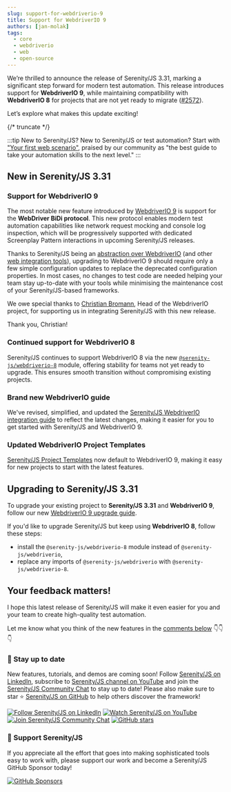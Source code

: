 ```yaml
---
slug: support-for-webdriverio-9
title: Support for WebdriverIO 9
authors: [jan-molak]
tags:
  - core
  - webdriverio
  - web
  - open-source
---
```


We’re thrilled to announce the release of Serenity/JS 3.31, marking a significant step forward for modern test automation.
This release introduces support for **WebdriverIO 9**,
while maintaining compatibility with **WebdriverIO 8** for projects that are not yet ready to migrate ([#2572](https://github.com/serenity-js/serenity-js/issues/2572)).

Let’s explore what makes this update exciting!

{/* truncate */}

:::tip New to Serenity/JS?
New to Serenity/JS or test automation? Start with ["Your first web scenario"](/handbook/web-testing/your-first-web-scenario/),
praised by our community as "the best guide to take your automation skills to the next level."
:::

## New in Serenity/JS 3.31

### Support for WebdriverIO 9

The most notable new feature introduced by [WebdriverIO 9](https://webdriver.io/blog/2024/08/15/webdriverio-v9-release/) is support for the **WebDriver BiDi protocol**.
This new protocol enables modern test automation capabilities like network request mocking and console log inspection,
which will be progressively supported with dedicated Screenplay Pattern interactions in upcoming Serenity/JS releases.

Thanks to Serenity/JS being an [abstraction over WebdriverIO](/handbook/getting-started/architecture/) (and other [web integration tools](/api/web/)), upgrading to WebdriverIO 9 should require only a few simple configuration updates
to replace the deprecated configuration properties.
In most cases, no changes to test code are needed helping your team stay up-to-date with your tools while minimising the maintenance cost of your Serenity/JS-based frameworks.

We owe special thanks to [Christian Bromann](https://github.com/christian-bromann), Head of the WebdriverIO project, for supporting us in integrating Serenity/JS with this new release.

Thank you, Christian!

### Continued support for WebdriverIO 8

Serenity/JS continues to support WebdriverIO 8 via the new [`@serenity-js/webdriverio-8`](/api/webdriverio-8/) module, offering stability for teams not yet ready to upgrade.
This ensures smooth transition without compromising existing projects.

### Brand new WebdriverIO guide

We've revised, simplified, and updated the [Serenity/JS WebdriverIO integration guide](/handbook/test-runners/webdriverio/) to reflect the latest changes, making it easier for you to get started with Serenity/JS and WebdriverIO 9.

### Updated WebdriverIO Project Templates

[Serenity/JS Project Templates](/handbook/getting-started/project-templates/) now default to WebdriverIO 9, making it easy for new projects to start with the latest features.

## Upgrading to Serenity/JS 3.31

To upgrade your existing project to **Serenity/JS 3.31** and **WebdriverIO 9**, follow our new [WebdriverIO 9 upgrade guide](/handbook/test-runners/webdriverio/#upgrading-to-webdriverio-9).

If you'd like to upgrade Serenity/JS but keep using **WebdriverIO 8**, follow these steps:
- install the `@serenity-js/webdriverio-8` module instead of `@serenity-js/webdriverio`,
- replace any imports of `@serenity-js/webdriverio` with `@serenity-js/webdriverio-8`.

## Your feedback matters!

I hope this latest release of Serenity/JS will make it even easier for you and your team to create high-quality test automation.

Let me know what you think of the new features in the [comments below](/blog/better-api-documentation/#giscus-comments) 👇👇👇

### 📣 Stay up to date

New features, tutorials, and demos are coming soon!
Follow [Serenity/JS on LinkedIn](https://www.linkedin.com/company/serenity-js),
subscribe to [Serenity/JS channel on YouTube](https://www.youtube.com/@serenity-js) and join the [Serenity/JS Community Chat](https://matrix.to/#/#serenity-js:gitter.im) to stay up to date!
Please also make sure to star ⭐️ [Serenity/JS on GitHub](https://github.com/serenity-js/serenity-js) to help others discover the framework!

[![Follow Serenity/JS on LinkedIn](https://img.shields.io/badge/Follow-Serenity%2FJS%20-0077B5?logo=linkedin)](https://www.linkedin.com/company/serenity-js)
[![Watch Serenity/JS on YouTube](https://img.shields.io/badge/Watch-@serenity--js-E62117?logo=youtube)](https://www.youtube.com/@serenity-js)
[![Join Serenity/JS Community Chat](https://img.shields.io/badge/Chat-Serenity%2FJS%20Community-FBD30B?logo=matrix)](https://matrix.to/#/#serenity-js:gitter.im)
[![GitHub stars](https://img.shields.io/github/stars/serenity-js/serenity-js?label=Serenity%2FJS&logo=github&style=badge)](https://github.com/serenity-js/serenity-js)

### 💛 Support Serenity/JS

If you appreciate all the effort that goes into making sophisticated tools easy to work with, please support our work and become a Serenity/JS GitHub Sponsor today!

[![GitHub Sponsors](https://img.shields.io/badge/Support%20@serenity%2FJS-703EC8?style=for-the-badge&logo=github&logoColor=white)](https://github.com/sponsors/serenity-js)
